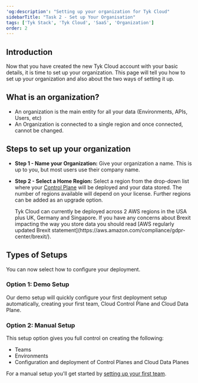 ```yaml
---
'og:description': "Setting up your organization for Tyk Cloud"
sidebarTitle: "Task 2 - Set up Your Organisation"
tags: ['Tyk Stack', 'Tyk Cloud', 'SaaS', 'Organization']
order: 2
---
```


## Introduction

Now that you have created the new Tyk Cloud account with your basic details, it is time to set up your organization. This page will tell you how to set up your organization and also about the two ways of setting it up.

## What is an organization?

* An organization is the main entity for all your data (Environments, APIs, Users, etc)
* An Organization is connected to a single region and once connected, cannot be changed.
  
## Steps to set up your organization  

* **Step 1 - Name your Organization:** Give your organization a name. This is up to you, but most users use their company name.

* **Step 2 - Select a Home Region:** Select a region from the drop-down list where your [Control Plane](/5.6/tyk-cloud/troubleshooting-&-support/glossary#control-plane) will be deployed and your data stored. The number of regions available will depend on your license. Further regions can be added as an upgrade option.



    <Note>
    Tyk Cloud can currently be deployed across 2 AWS regions in the USA plus UK, Germany and Singapore. If you have any concerns about Brexit impacting the way you store data you should read [AWS regularly updated Brexit statement](https://aws.amazon.com/compliance/gdpr-center/brexit/).
    </Note>


## Types of Setups

You can now select how to configure your deployment.

### Option 1: Demo Setup

Our demo setup will quickly configure your first deployment setup automatically, creating your first team, Cloud Control Plane and Cloud Data Plane.

### Option 2: Manual Setup

This setup option gives you full control on creating the following:

* Teams
* Environments
* Configuration and deployment of Control Planes and Cloud Data Planes

For a manual setup you'll get started by [setting up your first team](/5.6/tyk-cloud/getting-started-tyk-cloud/setup-team).
